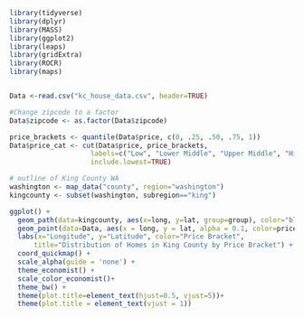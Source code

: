 ```{r}
library(tidyverse)
library(dplyr)
library(MASS)
library(ggplot2)
library(leaps)
library(gridExtra)
library(ROCR)
library(maps)


Data <-read.csv("kc_house_data.csv", header=TRUE)
```

```{r}
#Change zipcode to a factor
Data$zipcode <- as.factor(Data$zipcode)
```

```{r}
price_brackets <- quantile(Data$price, c(0, .25, .50, .75, 1))
Data$price_cat <- cut(Data$price, price_brackets, 
                    labels=c("Low", "Lower Middle", "Upper Middle", "High"),
                    include.lowest=TRUE) 
```

```{r}
# outline of King County WA
washington <- map_data("county", region="washington")
kingcounty <- subset(washington, subregion=="king")
```

```{r}
ggplot() +
  geom_path(data=kingcounty, aes(x=long, y=lat, group=group), color="black") +
  geom_point(data=Data, aes(x = long, y = lat, alpha = 0.1, color=price_cat)) +
  labs(x="Longitude", y="Latitude", color="Price Bracket",
      title="Distribution of Homes in King County by Price Bracket") +
  coord_quickmap() +
  scale_alpha(guide = 'none') +
  theme_economist() + 
  scale_color_economist()+
  theme_bw() +
  theme(plot.title=element_text(hjust=0.5, vjust=5))+
  theme(plot.title = element_text(vjust = 1))
```
